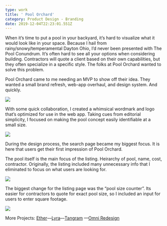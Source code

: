 ```yaml
---
type: work
title: ' Pool Orchard'
category: Product Design - Branding
date: 2019-12-04T22:23:01.551Z
---
```

When it’s time to put a pool in your backyard, it’s hard to visualize what it would look like in your space. Because I hail from rainy/snowy/temperamental Dayton Ohio, I’d never been presented with The Pool Conundrum. It’s often hard to see all your options when considering building. Contractors will quote a client based on their own capabilities, but they often specialize in a specific style. The folks at Pool Orchard wanted to solve this problem.

Pool Orchard came to me needing an MVP to show off their idea. They wanted a small brand refresh, web-app overhaul, and design system. And quickly. 

![](/assets/brand.png)

With some quick collaboration, I created a whimsical wordmark and logo that’s optimized for use in the web app. Taking cues from editorial simplicity, I focused on making the pool concept easily identifiable at a small size. 

![](/assets/home.png)

During the design process, the search page became my biggest focus. It is here that users get their first impression of Pool Orchard. 

The pool itself is the main focus of the listing. Heirarchy of pool, name, cost, contractor. Originally, the listing included many unnecessary info that I eliminated to focus on what users are looking for. 

![](/assets/detail.png)

The biggest change for the listing page was the “pool size counter”. Its easier for contractors to quote for exact pool size, so I included an input for users to enter square footage. 

![](/assets/mobile.png)

More Projects: [Ether](https://internetbl.eu/ether)––[Lyra](https://internetbl.eu/lyra)––[Tangram](internetbl.eu/tangram) ––[Omni Redesign](internetbl.eu/omni-redesign)
